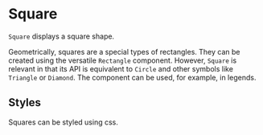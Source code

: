 
# Square

<Meta of={SquareStories} />

`Square` displays a square shape.

Geometrically, squares are a special types of rectangles.
They can be created using the versatile `Rectangle` component.
However, `Square` is relevant in that its API is equivalent to `Circle` and other symbols like `Triangle` or `Diamond`.
The component can be used, for example, in legends.

<ArgTypes of={SquareStories} />

## Styles

Squares can be styled using css.

<Canvas of={SquareStories.Styled} />
